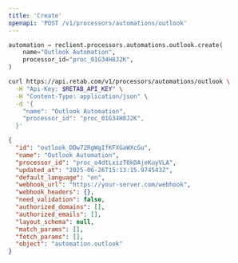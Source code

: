 ```yaml
---
title: 'Create'
openapi: 'POST /v1/processors/automations/outlook'
---
```


<RequestExample>

```python python
automation = reclient.processors.automations.outlook.create(
    name="Outlook Automation",
    processor_id="proc_01G34H8J2K",
)
```

```bash curl
curl https://api.retab.com/v1/processors/automations/outlook \
  -H "Api-Key: $RETAB_API_KEY" \
  -H "Content-Type: application/json" \
  -d '{
    "name": "Outlook Automation",
    "processor_id": "proc_01G34H8J2K",
  }'
```
</RequestExample>

<ResponseExample>

```json
{
  "id": "outlook_DDw72RgWgIfKFXGaWXcGu",
  "name": "Outlook Automation",
  "processor_id": "proc_o4dtLxizT0kDAjeKuyVLA",
  "updated_at": "2025-06-26T15:13:15.974543Z",
  "default_language": "en",
  "webhook_url": "https://your-server.com/webhook",
  "webhook_headers": {},
  "need_validation": false,
  "authorized_domains": [],
  "authorized_emails": [],
  "layout_schema": null,
  "match_params": [],
  "fetch_params": [],
  "object": "automation.outlook"
}
```

</ResponseExample>
